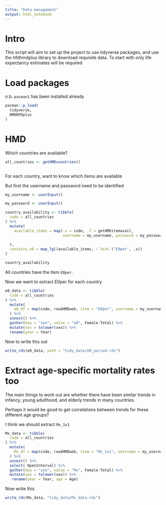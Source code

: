 ```yaml
---
title: "Data management"
output: html_notebook
---
```


# Intro
This script will aim to set up the project to use tidyverse packages, and use the hfdhmdplus library to download requisite data. To start with only life expectancy estimates will be required

# Load packages 


n.b. `pacman1` has been installed already

```r
pacman::p_load(
  tidyverse,
  HMDHFDplus
)
```

# HMD 
 
Which countries are available?
 
```r
all_countries <- getHMDcountries() 
 
```

For each country, want to know which items are available 

But first the username and password need to be identified

```r
my_username <- userInput()
```
```r
my_password <- userInput()
```

```r
country_availability <- tibble(
  code = all_countries
) %>% 
  mutate(
    available_items = map(.x = code, .f = getHMDitemavail,
                          username = my_username, password = my_password
                          
  ),
  contains_e0 = map_lgl(available_items, ~`%in%`("E0per", .x))
) 

```



```r
country_availability
```

All countries have the item `E0per`.


Now we want to extract E0per for each country

```r
e0_data <- tibble(
  code = all_countries
) %>% 
  mutate(
    e0_df = map(code, readHMDweb, item = "E0per", username = my_username, password = my_password)
  ) %>% 
  unnest() %>% 
  gather(key = "sex", value = "e0", Female:Total) %>% 
  mutate(sex = tolower(sex)) %>% 
  rename(year = Year)


```


Now to write this out

```r
write_rds(e0_data, path = "tidy_data/e0_period.rds")

```



# Extract age-specific mortality rates too 

The main things to work out are whether there have been similar trends in infancy, young adulthood, and elderly trends in many countries.

Perhaps it would be good to get correlations between trends for these different age groups?

I think we should extract `Mx_1x1`

```r
Mx_data <- tibble(
  code = all_countries
) %>% 
  mutate(
    Mx_df = map(code, readHMDweb, item = "Mx_1x1", username = my_username, password = my_password)
  ) %>% 
  unnest() %>% 
  select(-OpenInterval) %>% 
  gather(key = "sex", value = "Mx", Female:Total) %>% 
  mutate(sex = tolower(sex)) %>% 
   rename(year = Year, age = Age)
```

Now write this 

```r
write_rds(Mx_data, "tidy_data/Mx_data.rds")

```
